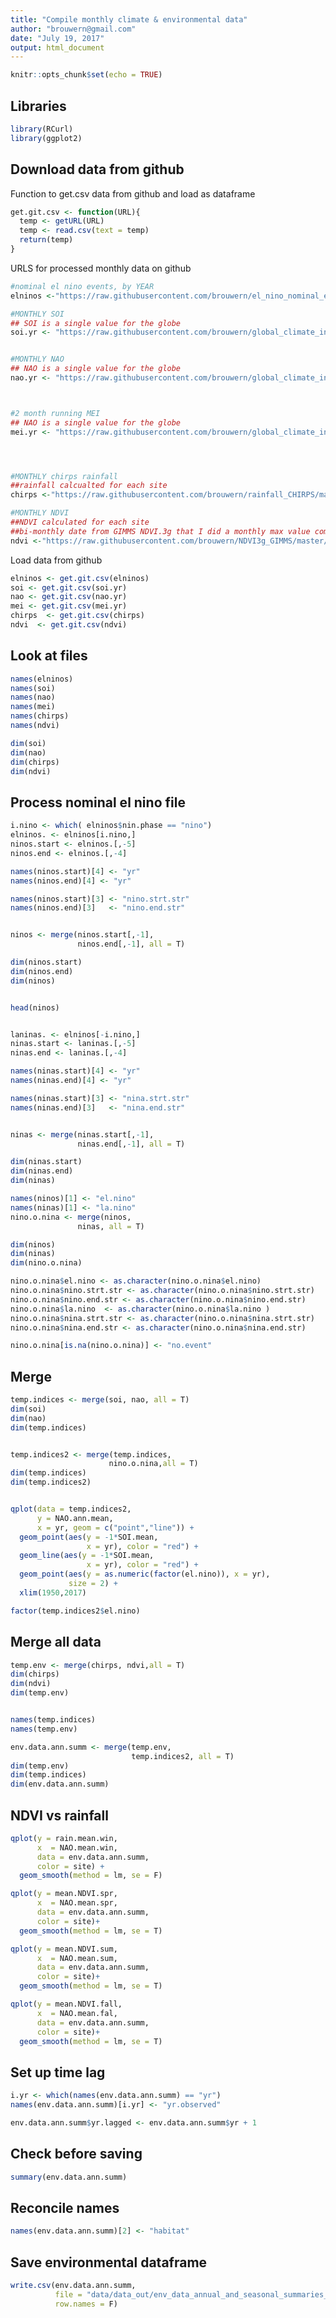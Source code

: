```yaml
---
title: "Compile monthly climate & environmental data"
author: "brouwern@gmail.com"
date: "July 19, 2017"
output: html_document
---
```


```r
knitr::opts_chunk$set(echo = TRUE)
```


## Libraries
```r
library(RCurl)
library(ggplot2)
```

## Download data from github

Function to get.csv data from github and load as dataframe

```r
get.git.csv <- function(URL){
  temp <- getURL(URL)
  temp <- read.csv(text = temp)
  return(temp)
}
```


URLS for processed monthly data on github
```r
#nominal el nino events, by YEAR
elninos <-"https://raw.githubusercontent.com/brouwern/el_nino_nominal_events/master/data/data_out/el_nino_nominal_events.csv"

#MONTHLY SOI
## SOI is a single value for the globe
soi.yr <- "https://raw.githubusercontent.com/brouwern/global_climate_indices/master/data/data_out/climate_index_SOI_annual_summary1951_2016.csv"


#MONTHLY NAO
## NAO is a single value for the globe
nao.yr <- "https://raw.githubusercontent.com/brouwern/global_climate_indices/master/data/data_out/climate_index_NAO_annual_summary1821_2017.csv"



#2 month running MEI
## NAO is a single value for the globe
mei.yr <- "https://raw.githubusercontent.com/brouwern/global_climate_indices/master/data/data_out/climate_index_MEI_annual_summary1950_2016.csv"




#MONTHLY chirps rainfall
##rainfall calcualted for each site
chirps <-"https://raw.githubusercontent.com/brouwern/rainfall_CHIRPS/master/data/data_out/CHIRPS_rainfall_annual_summary.csv"

#MONTHLY NDVI
##NDVI calculated for each site
##bi-monthly date from GIMMS NDVI.3g that I did a monthly max value compositing (MVC)
ndvi <-"https://raw.githubusercontent.com/brouwern/NDVI3g_GIMMS/master/data/data_out/NDVI_MVC_seasonal_summary_time_series_by_site.csv"
```


Load data from github
```r
elninos <- get.git.csv(elninos)
soi <- get.git.csv(soi.yr)
nao <- get.git.csv(nao.yr)
mei <- get.git.csv(mei.yr)
chirps  <- get.git.csv(chirps)
ndvi  <- get.git.csv(ndvi)
```


## Look at files

```r
names(elninos)
names(soi)
names(nao)
names(mei)
names(chirps)
names(ndvi)
```

```r
dim(soi)
dim(nao)
dim(chirps)
dim(ndvi)

```



## Process nominal el nino file

```r
i.nino <- which( elninos$nin.phase == "nino")
elninos. <- elninos[i.nino,]
ninos.start <- elninos.[,-5]
ninos.end <- elninos.[,-4]

names(ninos.start)[4] <- "yr"
names(ninos.end)[4] <- "yr"

names(ninos.start)[3] <- "nino.strt.str"
names(ninos.end)[3]   <- "nino.end.str"


ninos <- merge(ninos.start[,-1],
               ninos.end[,-1], all = T)

dim(ninos.start)
dim(ninos.end)
dim(ninos)


head(ninos)



```

```r
laninas. <- elninos[-i.nino,]
ninas.start <- laninas.[,-5]
ninas.end <- laninas.[,-4]

names(ninas.start)[4] <- "yr"
names(ninas.end)[4] <- "yr"

names(ninas.start)[3] <- "nina.strt.str"
names(ninas.end)[3]   <- "nina.end.str"


ninas <- merge(ninas.start[,-1],
               ninas.end[,-1], all = T)

dim(ninas.start)
dim(ninas.end)
dim(ninas)
```



```r
names(ninos)[1] <- "el.nino"
names(ninas)[1] <- "la.nino"
nino.o.nina <- merge(ninos,
               ninas, all = T)

dim(ninos)
dim(ninas)
dim(nino.o.nina)

nino.o.nina$el.nino <- as.character(nino.o.nina$el.nino)
nino.o.nina$nino.strt.str <- as.character(nino.o.nina$nino.strt.str)
nino.o.nina$nino.end.str <- as.character(nino.o.nina$nino.end.str)
nino.o.nina$la.nino  <- as.character(nino.o.nina$la.nino )
nino.o.nina$nina.strt.str <- as.character(nino.o.nina$nina.strt.str)
nino.o.nina$nina.end.str <- as.character(nino.o.nina$nina.end.str)

nino.o.nina[is.na(nino.o.nina)] <- "no.event"

```


## Merge

```r
temp.indices <- merge(soi, nao, all = T)
dim(soi)
dim(nao)
dim(temp.indices)


temp.indices2 <- merge(temp.indices,
                      nino.o.nina,all = T)
dim(temp.indices)
dim(temp.indices2)


qplot(data = temp.indices2,
      y = NAO.ann.mean,
      x = yr, geom = c("point","line")) +
  geom_point(aes(y = -1*SOI.mean,
                 x = yr), color = "red") +
  geom_line(aes(y = -1*SOI.mean,
                 x = yr), color = "red") +
  geom_point(aes(y = as.numeric(factor(el.nino)), x = yr),
             size = 2) +
  xlim(1950,2017)

factor(temp.indices2$el.nino)


```




## Merge all data
```r

temp.env <- merge(chirps, ndvi,all = T)
dim(chirps)
dim(ndvi)
dim(temp.env)


names(temp.indices)
names(temp.env)

env.data.ann.summ <- merge(temp.env, 
                           temp.indices2, all = T)
dim(temp.env)
dim(temp.indices)
dim(env.data.ann.summ)
```




## NDVI vs rainfall

```r
qplot(y = rain.mean.win,
      x  = NAO.mean.win,
      data = env.data.ann.summ,
      color = site) +
  geom_smooth(method = lm, se = F)
```


```r
qplot(y = mean.NDVI.spr,
      x  = NAO.mean.spr,
      data = env.data.ann.summ,
      color = site)+
  geom_smooth(method = lm, se = T)
```

```r
qplot(y = mean.NDVI.sum,
      x  = NAO.mean.sum,
      data = env.data.ann.summ,
      color = site)+
  geom_smooth(method = lm, se = T)
```

```r
qplot(y = mean.NDVI.fall,
      x  = NAO.mean.fal,
      data = env.data.ann.summ,
      color = site)+
  geom_smooth(method = lm, se = T)
```




## Set up time lag
```r
i.yr <- which(names(env.data.ann.summ) == "yr")
names(env.data.ann.summ)[i.yr] <- "yr.observed"

env.data.ann.summ$yr.lagged <- env.data.ann.summ$yr + 1
```


## Check before saving
```r
summary(env.data.ann.summ)
```


## Reconcile names
```r
names(env.data.ann.summ)[2] <- "habitat"
```


## Save environmental dataframe

```r
write.csv(env.data.ann.summ,
          file = "data/data_out/env_data_annual_and_seasonal_summaries_w_lag.csv",
          row.names = F)
```

